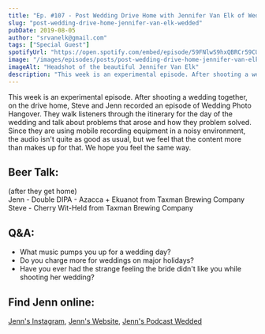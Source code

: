 ```yaml
---
title: "Ep. #107 - Post Wedding Drive Home with Jennifer Van Elk of Wedded"
slug: "post-wedding-drive-home-jennifer-van-elk-wedded"
pubDate: 2019-08-05
author: "srvanelk@gmail.com"
tags: ["Special Guest"]
spotifyUrl: "https://open.spotify.com/embed/episode/59FNlwS9hxQBRCr59CUKYW?utm_source=generator"
image: "/images/episodes/posts/post-wedding-drive-home-jennifer-van-elk-wedded/IMG_0937.webp"
imageAlt: "Headshot of the beautiful Jennifer Van Elk"
description: "This week is an experimental episode. After shooting a wedding together, on the drive home, Steve and Jenn recorded an episode of Wedding Photo Hangover. They walk listeners through the itinerary for the day of the wedding and talk about problems that arose and how they problem solved. Since they are using mobile recording equipment in a noisy environment, the audio isn't quite as good as usual, but we feel that the content more than makes up for that. We hope you feel the same way."
---
```


This week is an experimental episode. After shooting a wedding together, on the drive home, Steve and Jenn recorded an episode of Wedding Photo Hangover. They walk listeners through the itinerary for the day of the wedding and talk about problems that arose and how they problem solved. Since they are using mobile recording equipment in a noisy environment, the audio isn't quite as good as usual, but we feel that the content more than makes up for that. We hope you feel the same way.

## Beer Talk:

(after they get home)  
Jenn - Double DIPA - Azacca + Ekuanot from Taxman Brewing Company  
Steve - Cherry Wit-Held from Taxman Brewing Company

## Q&A:
- What music pumps you up for a wedding day?
- Do you charge more for weddings on major holidays?
- Have you ever had the strange feeling the bride didn't like you while shooting her wedding?

## Find Jenn online:
[Jenn's Instagram](https://www.instagram.com/jennvanelk/), [Jenn's Website](http://jennifervanelk.com/), [Jenn's Podcast Wedded](http://www.weddedpod.com/)
